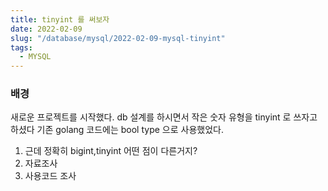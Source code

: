 ```yaml
---
title: tinyint 를 써보자
date: 2022-02-09
slug: "/database/mysql/2022-02-09-mysql-tinyint"
tags:
  - MYSQL
---
```



### 배경
새로운 프로젝트를 시작했다.
db 설계를 하시면서 작은 숫자 유형을 tinyint 로 쓰자고 하셨다
기존 golang 코드에는  bool type 으로 사용했었다.

1. 근데 정확히 bigint,tinyint 어떤 점이 다른거지?
2. 자료조사
3. 사용코드 조사